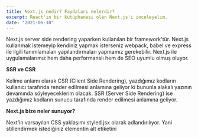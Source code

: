 ```yaml
---
title: Next.js nedir? Faydaları nelerdir?
excerpt: React'ın bir kütüphanesi olan Next.js'i inceleyelim.
date: "2021-06-10"
---
```


Next.js server side rendering yaparken kullanılan bir framework'tür. Next.js kullanmak istemeyip kendiniz yapmak isterseniz webpack, babel ve express ile ilgili tanımlamaları yapılandırmaları yapmamız gerekebilir.
Next.js ile uygulamalarımız hem daha performanslı hem de SEO uyumlu olmuş oluyor.

<b>SSR ve CSR</b>


Kelime anlamı olarak CSR (Client Side Rendering), yazdığımız kodların kullanıcı tarafında render edilmesi anlamına geliyor ki bununla alakalı yazının devamında söyleyeceklerim olacak. SSR (Server Side Rendering) ise yazdığımız kodların sunucu tarafında render edilmesi anlamına geliyor.

<b>Next.js bize neler sunuyor?</b>

Next’in varsayılan CSS yaklaşımı styled.jsx olarak adlandırılıyor. Yani stillendirmek istediğiniz elementin alt etiketini <style/> olarak belirleyerek üst elemente stil verebiliyorsunuz ve bu stillendirmelerin hepsini derleyerek tek bir dosya altında tutuyor. Yani basit mantıkla inline css yazıyorsunuz ama işiniz bittiğinde o sizin için bir style.css çıkartmış oluyor. Yani şu şekilde;

``` js
const MyComponent = _ =>
<div>
  <p>Alttaki stil sadece bu yazıya özeldir!</p>
  <style jsx>{`p { color: red; }`}</style>
</div>
```
HTML çıktısı ise şuna benzer bir şey oluyor;

``` js
<p data-jsx="123456789">Alttaki stil sadece bu yazıya özeldir!</p> <style>p[data-jsx="123456789"]</style>
```



<b>Routing / Pages</b>


Next.js’in sihirli işlerinden birisi de Route mantığı. Proje dizinindeki pages klasörü içerisine eklemiş olduğumuz her bir dosya tarayıcıda o isimle bir url oluşturuyor. Mesela ./pages/iletisim.js adında bir dosyanız varsa, hiç bir ek ayara gerek duymadan tarayıcınızdan siteadi.com/iletisim adresine gittiğinizde direkt olarak dosyaya ulaşmış oluyorsunuz.
Ayrıca dinamik parametreli bir url yapısına ihtiyacınız var ise o da şu şekilde;

``` js
/pages
∟ /users
∟ index.js
[username].js
```

Üstteki hiyerarşi de user klasörümüz ve altında bir de index bulunmakta. index.js içerisinde kullanıcı listemiz olduğu varsayarsak tarayıcımızdan siteadi.com/users adresine gittiğimizde kullanıcı listemizi ekrana basmış olacağız. Fakat içerisindeki kullanıcılara da dinamik olarak parametre ile erişmek istersek köşeli parantez yardımımıza koşuyor. Bu kullanım users klasörü altında dinamik değişken bir url yapımız olduğunu ve users/alicelebi şeklinde bir parametre isteği ile çalışması gerektiğini söylüyoruz.
Tüm bunların dışında bir de Next.js’in getInitialProps adında bir lifecycle hook’u bulunmakta. Bu sayede sayfalardan componentlere kolay bir şekilde props gönderebiliyorsunuz.

Code Splitting
Next.js otomatik olarak code splitting işlemini yapıyor. Peki nedir bu code splitting. Aslında çevirisine bakarsak ne olduğunu açıkça söylüyor. Kod bölme işlemi. Yani herhangi bir sayfanın sadece ihtiyacı olan kod bloklarını çalıştırıyor ve bunu her seferinde kendisi otomatik yapıyor.
